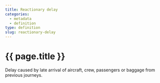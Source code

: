 ```yaml
---
title: Reactionary delay
categories:
  - metadata
  - definition
type: definition
slug: reactionary-delay
---
```

# {{ page.title }}

Delay caused by late arrival of aircraft, crew, passengers or baggage from previous journeys.

